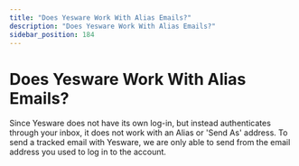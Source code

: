 ```yaml
---
title: "Does Yesware Work With Alias Emails?"
description: "Does Yesware Work With Alias Emails?"
sidebar_position: 184
---
```


# Does Yesware Work With Alias Emails?

Since Yesware does not have its own log-in, but instead authenticates through your inbox, it does not work with an Alias or 'Send As' address. To send a tracked email with Yesware, we are only able to send from the email address you used to log in to the account.
